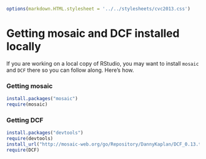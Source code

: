 
```r
options(markdown.HTML.stylesheet = '../../stylesheets/cvc2013.css')
```
<script src="https://ajax.googleapis.com/ajax/libs/jquery/1.7.1/jquery.min.js"></script>
<script src="../javascripts/main.js"></script>


Getting mosaic and DCF installed locally
==========

If you are working on a local copy of RStudio, you may want to install `mosaic` and `DCF` there so you can follow along.  Here's how.

### Getting mosaic
```r
install.packages("mosaic")
require(mosaic)
```

### Getting DCF
```r
install.packages("devtools")
require(devtools)
install_url("http://mosaic-web.org/go/Repository/DannyKaplan/DCF_0.13.tar.gz")
require(DCF)
```